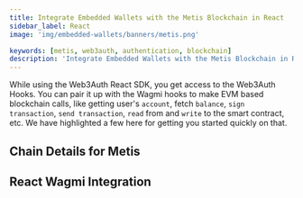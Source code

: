 ```yaml
---
title: Integrate Embedded Wallets with the Metis Blockchain in React
sidebar_label: React
image: 'img/embedded-wallets/banners/metis.png'

keywords: [metis, web3auth, authentication, blockchain]
description: 'Integrate Embedded Wallets with the Metis Blockchain in React | Embedded Wallets'
---
```



While using the Web3Auth React SDK, you get access to the Web3Auth Hooks. You can pair it up with the Wagmi hooks to make EVM based blockchain calls, like getting user's `account`, fetch `balance`, `sign transaction`, `send transaction`, `read` from and `write` to the smart contract, etc. We have highlighted a few here for getting you started quickly on that.

## Chain Details for Metis

<ChainDetailsMetis />

## React Wagmi Integration

<ReactWagmiIntegration />
